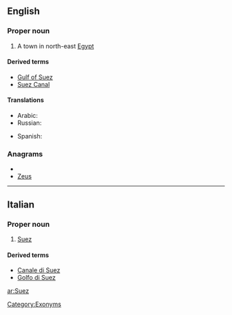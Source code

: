 ==English==

===Proper noun===
{{wikipedia}}
{{en-proper noun}}

# A town in north-east [[Egypt]]

====Derived terms====
*[[Gulf of Suez]]
*[[Suez Canal]]

====Translations====
{{trans-top|Suez, Egypt}}
* Arabic: {{t|ar|السويس|m|tr=al-suways|sc=Arab}}
* Russian: {{t|ru|Суэц|m|tr=Suéc|sc=Cyrl}}
{{trans-mid}}
* Spanish: {{t|es|Suez|m}}
{{trans-bottom}}

===Anagrams===
* {{alphagram|esuz}}
* [[Zeus#English|Zeus]]

[[Category:Exonyms]]

----

==Italian==

===Proper noun===
{{wikipedia|lang=it}}
{{it-proper noun}}

# [[#English|Suez]]

====Derived terms====
*[[Canale di Suez]]
*[[Golfo di Suez]]


[[ar:Suez]]